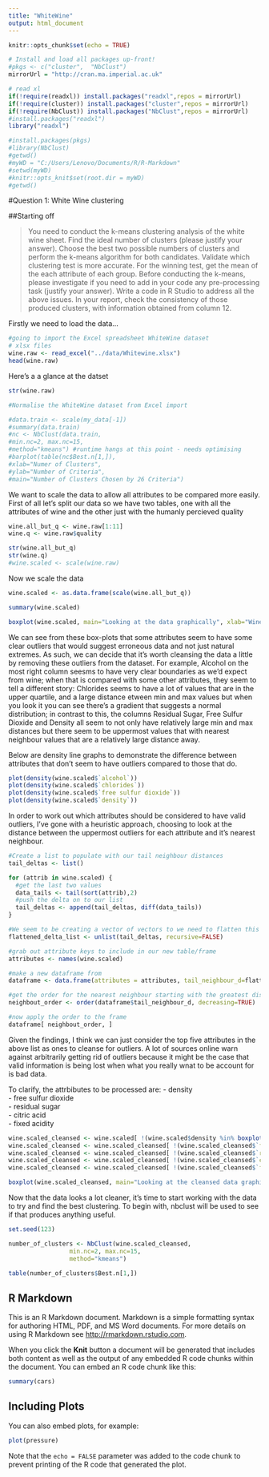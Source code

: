 ```yaml
---
title: "WhiteWine"
output: html_document
---
```



```r
knitr::opts_chunk$set(echo = TRUE)
```


```r
# Install and load all packages up-front!
#pkgs <- c("cluster",  "NbClust")
mirrorUrl = "http://cran.ma.imperial.ac.uk"

# read xl
if(!require(readxl)) install.packages("readxl",repos = mirrorUrl)
if(!require(cluster)) install.packages("cluster",repos = mirrorUrl)
if(!require(NbClust)) install.packages("NbClust",repos = mirrorUrl)
#install.packages("readxl")
library("readxl")

#install.packages(pkgs)
#library(NbClust)
#getwd()
#myWD = "C:/Users/Lenovo/Documents/R/R-Markdown"
#setwd(myWD)
#knitr::opts_knit$set(root.dir = myWD)
#getwd()

```
#Question 1: White Wine clustering

##Starting off

>You need to conduct the k-means clustering analysis of the white wine sheet. Find the ideal number of clusters (please justify your answer). Choose the best two possible numbers of clusters and perform the k-means algorithm for both candidates. Validate which clustering test is more accurate. For the winning test, get the mean of the each attribute of each group. Before conducting the k-means, please investigate if you need to add in your code any pre-processing task (justify your answer). Write a code in R Studio to address all the above issues. In your report, check the consistency of those produced clusters, with information obtained from column 12.

<!--
1st Objective (partitioning clustering)
• Find the ideal number of clusters – justify it by showing all necessary steps/methods, 8
• K-means with the best two clusters, 8
• Find the mean of each attribute for the winner cluster, 5
• Check consistency of your results against column 12, 4
• Check for any pre-processing tasks 5
-->

Firstly we need to load the data...

```r
#going to import the Excel spreadsheet WhiteWine dataset
# xlsx files
wine.raw <- read_excel("../data/Whitewine.xlsx")
head(wine.raw)
```

Here's a a glance at the datset

```r
str(wine.raw)

#Normalise the WhiteWine dataset from Excel import

#data.train <- scale(my_data[-1])
#summary(data.train)
#nc <- NbClust(data.train,
#min.nc=2, max.nc=15,
#method="kmeans") #runtime hangs at this point - needs optimising
#barplot(table(nc$Best.n[1,]),
#xlab="Numer of Clusters",
#ylab="Number of Criteria",
#main="Number of Clusters Chosen by 26 Criteria")
```

We want to scale the data to allow all attributes to be compared more easily. First of all let's split our data so we have two tables, one with all the attributes of wine and the other just with the humanly percieved quality 
```r
wine.all_but_q <- wine.raw[1:11]
wine.q <- wine.raw$quality

str(wine.all_but_q)
str(wine.q)
#wine.scaled <- scale(wine.raw)
```

Now we scale the data
```r
wine.scaled <- as.data.frame(scale(wine.all_but_q))

summary(wine.scaled)
```

```r
boxplot(wine.scaled, main="Looking at the data graphically", xlab="Wine Attributes", ylab="Scalled values") 
```

We can see from these box-plots that some attributes seem to have some clear outliers that would suggest erroneous data and not just natural extremes. As such, we can decide that it's worth cleansing the data a little by removing these outliers from the dataset. For example, Alcohol on the most right column seesms to have very clear boundaries as we'd expect from wine; when that is compared with some other attributes, they seem to tell a different story: Chlorides seems to have a lot of values that are in the upper quartile, and a large distance etween min and max values but when you look it you can see there's a gradient that suggests a normal distribution; in contrast to this, the columns Residual Sugar, Free Sulfur Dioxide and Density all seem to not only have relatively large min and max distances but there seem to be uppermost values that with nearest neighbour values that are a relatively large distance away.

Below are density line graphs to demonstrate the difference between attributes that don't seem to have outliers compared to those that do.

```r
plot(density(wine.scaled$`alcohol`))
plot(density(wine.scaled$`chlorides`))
plot(density(wine.scaled$`free sulfur dioxide`))
plot(density(wine.scaled$`density`))
```

In order to work out which attributes should be considered to have valid outliers, I've gone with a heuristic approach, choosing to look at the distance between the uppermost outliers for each attribute and it's nearest neighbour.

```r
#Create a list to populate with our tail neighbour distances
tail_deltas <- list()

for (attrib in wine.scaled) {
  #get the last two values
  data_tails <- tail(sort(attrib),2)
  #push the delta on to our list 
  tail_deltas <- append(tail_deltas, diff(data_tails))
}

#We seem to be creating a vector of vectors to we need to flatten this (TODO: Fix if we have time!)
flattened_delta_list <- unlist(tail_deltas, recursive=FALSE)

#grab out attribute keys to include in our new table/frame
attributes <- names(wine.scaled)

#make a new dataframe from 
dataframe <- data.frame(attributes = attributes, tail_neighbour_d=flattened_delta_list)

#get the order for the nearest neighbour starting with the greatest distance and descending
neighbout_order <- order(dataframe$tail_neighbour_d, decreasing=TRUE)

#now apply the order to the frame
dataframe[ neighbout_order, ]

```

Given the findings, I think we can just consider the top five attributes in the above list as ones to cleanse for outliers. A lot of sources online warn against arbitrarily getting rid of outliers because it might be the case that valid information is being lost when what you really wnat to be account for is bad data.

To clarify, the attrbibutes to be processed are:
- density			
-	free sulfur dioxide			
-	residual sugar		
-	citric acid 		
-	fixed acidity

```r
wine.scaled_cleansed <- wine.scaled[ !(wine.scaled$density %in% boxplot(wine.scaled$density, plot=FALSE)$out), ]
wine.scaled_cleansed <- wine.scaled_cleansed[ !(wine.scaled_cleansed$`free sulfur dioxide` %in% boxplot(wine.scaled$`free sulfur dioxide`, plot=FALSE)$out), ]
wine.scaled_cleansed <- wine.scaled_cleansed[ !(wine.scaled_cleansed$`residual sugar` %in% boxplot(wine.scaled_cleansed$`residual sugar`, plot=FALSE)$out), ]
wine.scaled_cleansed <- wine.scaled_cleansed[ !(wine.scaled_cleansed$`citric acid` %in% boxplot(wine.scaled_cleansed$`citric acid`, plot=FALSE)$out), ]
wine.scaled_cleansed <- wine.scaled_cleansed[ !(wine.scaled_cleansed$`fixed acidity` %in% boxplot(wine.scaled_cleansed$`fixed acidity`, plot=FALSE)$out), ]

boxplot(wine.scaled_cleansed, main="Looking at the cleansed data graphically", xlab="Wine Attributes", ylab="Scalled values") 

```

Now that the data looks a lot cleaner, it's time to start working with the data to try and find the best clustering. To begin with, nbclust will be used to see if that produces anything useful.

```r
set.seed(123)

number_of_clusters <- NbClust(wine.scaled_cleansed,
                 min.nc=2, max.nc=15,
                 method="kmeans")

table(number_of_clusters$Best.n[1,])
```

## R Markdown

This is an R Markdown document. Markdown is a simple formatting syntax for authoring HTML, PDF, and MS Word documents. For more details on using R Markdown see <http://rmarkdown.rstudio.com>.

When you click the **Knit** button a document will be generated that includes both content as well as the output of any embedded R code chunks within the document. You can embed an R code chunk like this:

```r
summary(cars)
```

## Including Plots

You can also embed plots, for example:

```r
plot(pressure)
```

Note that the `echo = FALSE` parameter was added to the code chunk to prevent printing of the R code that generated the plot.
